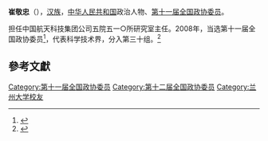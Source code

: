 '''崔敬忠'''（{{bd|1962年||}}），[[汉族|汉族]]，[[中华人民共和国|中华人民共和国]]政治人物、[[第十一届全国政协委员|第十一届全国政协委员]]。

担任中国航天科技集团公司五院五一○所研究室主任。2008年，当选第十一届全国政协委员<ref>{{cite news|title=第十一届全国政协委员名单|url=http://www.indaa.com.cn/zt/2009qglh/zxzs/200903/t20090303_127573.html|accessdate=2013-04-09|newspaper=新华社北京1月25日电 中国人民政治协商会议第十一届全国委员会委员名单(共2237人，2008年1月25日政协第十届全国委员会常务委员会第二十次会议通过)|date=2008年1月25日|deadurl=yes|archiveurl=https://web.archive.org/web/20130928014403/http://www.indaa.com.cn/zt/2009qglh/zxzs/200903/t20090303_127573.html|archivedate=2013年9月28日|df=}}</ref>，代表科学技术界，分入第三十组。<ref>{{cite news|title=全国政协信息-崔敬忠|url=http://www.cppcc.gov.cn/CMS/wylibary/showJcwyxtInfoWylibary.action?tabJcwyxt.guid=11W0010840&wytype=wjwy|accessdate=2013-04-11|newspaper=全国政协委员会}}</ref>

==參考文獻==
{{reflist}}
{{中国人物小作品}}
{{normdaten}}
{{DEFAULTSORT:cui jingzhong}}
[[Category:第十一届全国政协委员|Category:第十一届全国政协委员]]
[[Category:第十二届全国政协委员|Category:第十二届全国政协委员]]
[[Category:兰州大学校友|Category:兰州大学校友]]